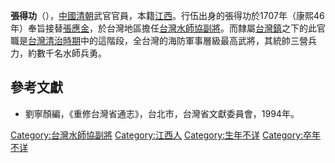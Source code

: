 '''張得功'''（{{bd|？||？||catIdx=Z}}），[[中國|中國]][[清朝|清朝]]武官官員，本籍[[江西|江西]]。行伍出身的張得功於1707年（康熙46年）奉旨接替[[張應金|張應金]]，於台灣地區擔任[[台灣水師協|台灣水師協]][[副將|副將]]。而隸屬[[台灣鎮|台灣鎮]]之下的此官職是[[台灣清治時期|台灣清治時期]]中的這階段，全台灣的海防軍事層級最高武將，其統帥三營兵力，約數千名水師兵勇。
{{start box}}
{{s-before|[[張應金|張應金]]}}
{{s-title|[[台灣水師協|台灣水師協]][[副將|副將]]|1707年上任}}
{{s-after|[[張國|張國]]}}
{{end box}}

==參考文獻==
*劉寧顏編，《重修台灣省通志》，台北市，台灣省文獻委員會，1994年。

[[Category:台灣水師協副將|Category:台灣水師協副將]]
[[Category:江西人|Category:江西人]]
[[Category:生年不详|Category:生年不详]]
[[Category:卒年不详|Category:卒年不详]]